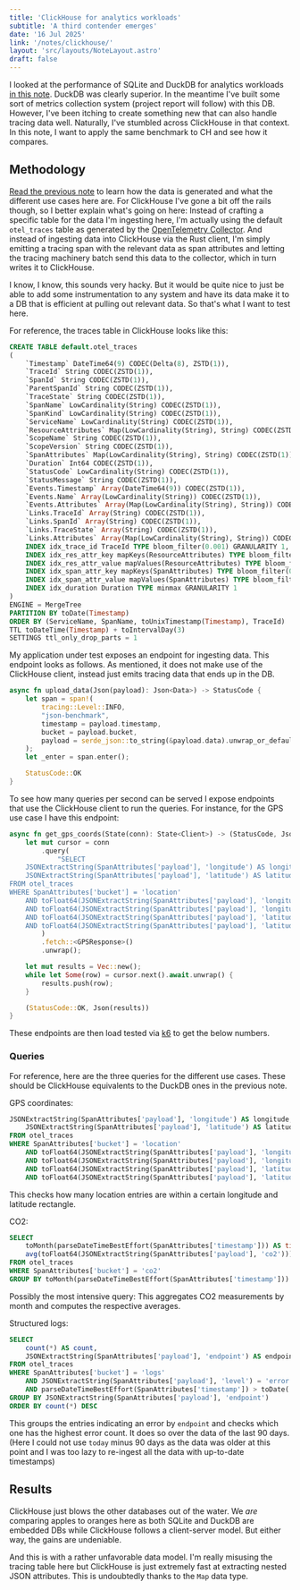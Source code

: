 ```yaml
---
title: 'ClickHouse for analytics workloads'
subtitle: 'A third contender emerges'
date: '16 Jul 2025'
link: '/notes/clickhouse/'
layout: 'src/layouts/NoteLayout.astro'
draft: false 
---
```



I looked at the performance of SQLite and DuckDB for analytics workloads 
[in this note](/notes/sqlite-vs-duckdb/). DuckDB was clearly superior. In the meantime
I've built some sort of metrics collection system (project report will follow) with this
DB. However, I've been itching to create something new that can also handle tracing data
well. Naturally, I've stumbled across ClickHouse in that context. In this note, I want
to apply the same benchmark to CH and see how it compares.

## Methodology

[Read the previous note](/notes/sqlite-vs-duckdb/) to learn how the data is generated
and what the different use cases here are. For ClickHouse I've gone a bit off the rails
though, so I better explain what's going on here: Instead of crafting a specific table
for the data I'm ingesting here, I'm actually using the default `otel_traces` table
as generated by the [OpenTelemetry Collector](https://github.com/open-telemetry/opentelemetry-collector-contrib).
And instead of ingesting data into ClickHouse via the Rust client, I'm simply emitting
a tracing span with the relevant data as span attributes and letting the tracing 
machinery batch send this data to the collector, which in turn writes it to ClickHouse.

I know, I know, this sounds very hacky. But it would be quite nice to just be able
to add some instrumentation to any system and have its data make it to a DB that
is efficient at pulling out relevant data. So that's what I want to test here.

For reference, the traces table in ClickHouse looks like this:

```sql
CREATE TABLE default.otel_traces
(
	`Timestamp` DateTime64(9) CODEC(Delta(8), ZSTD(1)),
	`TraceId` String CODEC(ZSTD(1)),
	`SpanId` String CODEC(ZSTD(1)),
	`ParentSpanId` String CODEC(ZSTD(1)),
	`TraceState` String CODEC(ZSTD(1)),
	`SpanName` LowCardinality(String) CODEC(ZSTD(1)),
	`SpanKind` LowCardinality(String) CODEC(ZSTD(1)),
	`ServiceName` LowCardinality(String) CODEC(ZSTD(1)),
	`ResourceAttributes` Map(LowCardinality(String), String) CODEC(ZSTD(1)),
	`ScopeName` String CODEC(ZSTD(1)),
	`ScopeVersion` String CODEC(ZSTD(1)),
	`SpanAttributes` Map(LowCardinality(String), String) CODEC(ZSTD(1)),
	`Duration` Int64 CODEC(ZSTD(1)),
	`StatusCode` LowCardinality(String) CODEC(ZSTD(1)),
	`StatusMessage` String CODEC(ZSTD(1)),
	`Events.Timestamp` Array(DateTime64(9)) CODEC(ZSTD(1)),
	`Events.Name` Array(LowCardinality(String)) CODEC(ZSTD(1)),
	`Events.Attributes` Array(Map(LowCardinality(String), String)) CODEC(ZSTD(1)),
	`Links.TraceId` Array(String) CODEC(ZSTD(1)),
	`Links.SpanId` Array(String) CODEC(ZSTD(1)),
	`Links.TraceState` Array(String) CODEC(ZSTD(1)),
	`Links.Attributes` Array(Map(LowCardinality(String), String)) CODEC(ZSTD(1)),
	INDEX idx_trace_id TraceId TYPE bloom_filter(0.001) GRANULARITY 1,
	INDEX idx_res_attr_key mapKeys(ResourceAttributes) TYPE bloom_filter(0.01) GRANULARITY 1,
	INDEX idx_res_attr_value mapValues(ResourceAttributes) TYPE bloom_filter(0.01) GRANULARITY 1,
	INDEX idx_span_attr_key mapKeys(SpanAttributes) TYPE bloom_filter(0.01) GRANULARITY 1,
	INDEX idx_span_attr_value mapValues(SpanAttributes) TYPE bloom_filter(0.01) GRANULARITY 1,
	INDEX idx_duration Duration TYPE minmax GRANULARITY 1
)
ENGINE = MergeTree
PARTITION BY toDate(Timestamp)
ORDER BY (ServiceName, SpanName, toUnixTimestamp(Timestamp), TraceId)
TTL toDateTime(Timestamp) + toIntervalDay(3)
SETTINGS ttl_only_drop_parts = 1
```

My application under test exposes an endpoint for ingesting data.
This endpoint looks as follows. As mentioned, it does not make use of the ClickHouse client, instead
just emits tracing data that ends up in the DB.

```rust
async fn upload_data(Json(payload): Json<Data>) -> StatusCode {
    let span = span!(
        tracing::Level::INFO,
        "json-benchmark",
        timestamp = payload.timestamp,
        bucket = payload.bucket,
        payload = serde_json::to_string(&payload.data).unwrap_or_default()
    );
    let _enter = span.enter();

    StatusCode::OK
}
```

To see how many queries per second can be served I expose endpoints that use the ClickHouse client
to run the queries. For instance, for the GPS use case I have this endpoint:

```rust
async fn get_gps_coords(State(conn): State<Client>) -> (StatusCode, Json<Vec<GPSResponse>>) {
    let mut cursor = conn
        .query(
            "SELECT 
    JSONExtractString(SpanAttributes['payload'], 'longitude') AS longitude,
    JSONExtractString(SpanAttributes['payload'], 'latitude') AS latitude
FROM otel_traces 
WHERE SpanAttributes['bucket'] = 'location'
    AND toFloat64(JSONExtractString(SpanAttributes['payload'], 'longitude')) > 6
    AND toFloat64(JSONExtractString(SpanAttributes['payload'], 'longitude')) < 10
    AND toFloat64(JSONExtractString(SpanAttributes['payload'], 'latitude')) > 45
    AND toFloat64(JSONExtractString(SpanAttributes['payload'], 'latitude')) < 50",
        )
        .fetch::<GPSResponse>()
        .unwrap();

    let mut results = Vec::new();
    while let Some(row) = cursor.next().await.unwrap() {
        results.push(row);
    }

    (StatusCode::OK, Json(results))
}
```

These endpoints are then load tested via [k6](https://k6.io/) to get the below numbers.

### Queries

For reference, here are the three queries for the different use cases. These should be
ClickHouse equivalents to the DuckDB ones in the previous note.

GPS coordinates:

```sql
JSONExtractString(SpanAttributes['payload'], 'longitude') AS longitude,
    JSONExtractString(SpanAttributes['payload'], 'latitude') AS latitude
FROM otel_traces 
WHERE SpanAttributes['bucket'] = 'location'
    AND toFloat64(JSONExtractString(SpanAttributes['payload'], 'longitude')) > 6
    AND toFloat64(JSONExtractString(SpanAttributes['payload'], 'longitude')) < 10
    AND toFloat64(JSONExtractString(SpanAttributes['payload'], 'latitude')) > 45
    AND toFloat64(JSONExtractString(SpanAttributes['payload'], 'latitude')) < 50
```

This checks how many location entries are within a certain longitude and latitude rectangle.

CO2:

```sql
SELECT 
    toMonth(parseDateTimeBestEffort(SpanAttributes['timestamp'])) AS timestamp,
    avg(toFloat64(JSONExtractString(SpanAttributes['payload'], 'co2'))) AS avg
FROM otel_traces 
WHERE SpanAttributes['bucket'] = 'co2'
GROUP BY toMonth(parseDateTimeBestEffort(SpanAttributes['timestamp']))
```

Possibly the most intensive query: This aggregates CO2 measurements by month and computes the
respective averages.

Structured logs:

```sql
SELECT 
    count(*) AS count,
    JSONExtractString(SpanAttributes['payload'], 'endpoint') AS endpoint
FROM otel_traces 
WHERE SpanAttributes['bucket'] = 'logs'
    AND JSONExtractString(SpanAttributes['payload'], 'level') = 'error'
    AND parseDateTimeBestEffort(SpanAttributes['timestamp']) > toDate('2023-07-01') - INTERVAL 90 DAY
GROUP BY JSONExtractString(SpanAttributes['payload'], 'endpoint')
ORDER BY count(*) DESC
```

This groups the entries indicating an error by `endpoint` and checks which one has the
highest error count. It does so over the data of the last 90 days. (Here I could not use `today` minus
90 days as the data was older at this point and I was too lazy to re-ingest all the data with up-to-date timestamps)

## Results

<Results />

ClickHouse just blows the other databases out of the water. We _are_ comparing apples
to oranges here as both SQLite and DuckDB are embedded DBs while ClickHouse follows
a client-server model. But either way, the gains are undeniable.

And this is with a rather unfavorable data model. I'm really misusing the tracing table
here but ClickHouse is just extremely fast at extracting nested JSON attributes. This is
undoubtedly thanks to the `Map` data type.